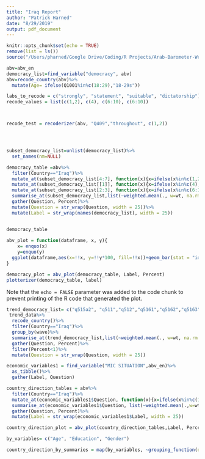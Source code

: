 ```yaml
---
title: "Iraq Report"
author: "Patrick Harned"
date: "8/29/2019"
output: pdf_document
---
```


```r
knitr::opts_chunk$set(echo = TRUE)
remove(list = ls())
source("/Users/pharned/Google Drive/Coding/R Projects/Arab-Barometer-Wraps/Functions.R")

```



```r
abv=abv_en
democracy_list=find_variable("democracy", abv)
abv=recode_country(abv)%>%
  mutate(Age= ifelse(Q1001%in%c(18:29),"18-29s"))

labs_to_recode = c("strongly", "statement", "suitable", "dictatorship")
recode_values = list(c(1,2), c(4), c(6:10), c(6:10))



recode_test = recoderizer(abv, "Q409","throughout", c(1,2))




subset_democracy_list=unlist(democracy_list)%>%
  set_names(nm=NULL)

democracy_table =abv%>%
  filter(Country=="Iraq")%>%
  mutate_at(subset_democracy_list[4:7], function(x){x=ifelse(x%in%c(1,2),1,0)})%>%
  mutate_at(subset_democracy_list[[1]], function(x){x=ifelse(x%in%c(4),1,0)})%>%
  mutate_at(subset_democracy_list[2:3], function(x){x=ifelse(x%in%c(6:10),1,0)})%>%
  summarise_at(subset_democracy_list,list(~weighted.mean(., w=wt, na.rm = TRUE)))%>%
  gather(Question, Percent)%>%
  mutate(Question = str_wrap(Question, width = 25))%>%
  mutate(Label = str_wrap(names(democracy_list), width = 25))


democracy_table
  
abv_plot = function(dataframe, x, y){
    x= enquo(x)
    y=enquo(y)
  ggplot(dataframe,aes(x=!!x, y=!!y*100, fill=!!x))+geom_bar(stat = "identity")+coord_flip()+theme_bw()+theme(plot.title = element_text(hjust = .5),axis.ticks = element_blank(), panel.grid = element_blank(), legend.title = element_blank(), legend.position = "bottom", legend.direction = "horizontal", axis.text.y =element_blank() )+ylab("Percent")+scale_fill_ab("mix")+ggtitle("Iraqi Outlook on Democracy")+geom_text(aes(label= round(!!y*100)), nudge_y = 1.3)
}

democracy_plot = abv_plot(democracy_table, Label, Percent)
plotterizer(democracy_table, label)

```

Note that the `echo = FALSE` parameter was added to the code chunk to prevent printing of the R code that generated the plot.

```r
trend_democracy_list= c("q515a2", "q511","q512","q5161","q5162","q5163")
 trend_data%>%
  recode_country()%>%
  filter(Country=="Iraq")%>%
  group_by(wave)%>%
  summarise_at(trend_democracy_list,list(~weighted.mean(., w=wt, na.rm = TRUE)))%>%
  gather(Question, Percent)%>%
  filter(Percent<1)%>%
  mutate(Question = str_wrap(Question, width = 25))

```

```r

economic_variables1 = find_variable("MIC SITUATION",abv_en)%>%
  as_tibble()%>%
  gather(Label, Question)

country_direction_tables = abv%>%
  filter(Country=="Iraq")%>%
  mutate_at(economic_variables1$Question, function(x){x=ifelse(x%in%c(1,2),1,0)})%>%
  summarise_at(economic_variables1$Question, list(~weighted.mean(.,w=wt,na.rm=TRUE)))%>%
  gather(Question, Percent)%>%
  mutate(Label = str_wrap(economic_variables1$Label, width = 25))

country_direction_plot = abv_plot(country_direction_tables,Label, Percent)+ggtitle("Iraqi outlook on the economy", subtitle = "% saying the economy is very good or good")+theme(plot.title = element_text(size = 16), plot.subtitle = element_text(hjust = .5))

by_variables= c("Age", "Education", "Gender")

country_direction_by_summaries = map(by_variables, ~grouping_function(dataframe = abv, x=.x, varlist = economic_variables1$Question)) 

```


